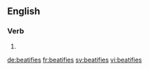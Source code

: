 ==English==

===Verb===
{{head|en}}

# {{en-third-person singular of|beatify}}

[[de:beatifies]]
[[fr:beatifies]]
[[sv:beatifies]]
[[vi:beatifies]]